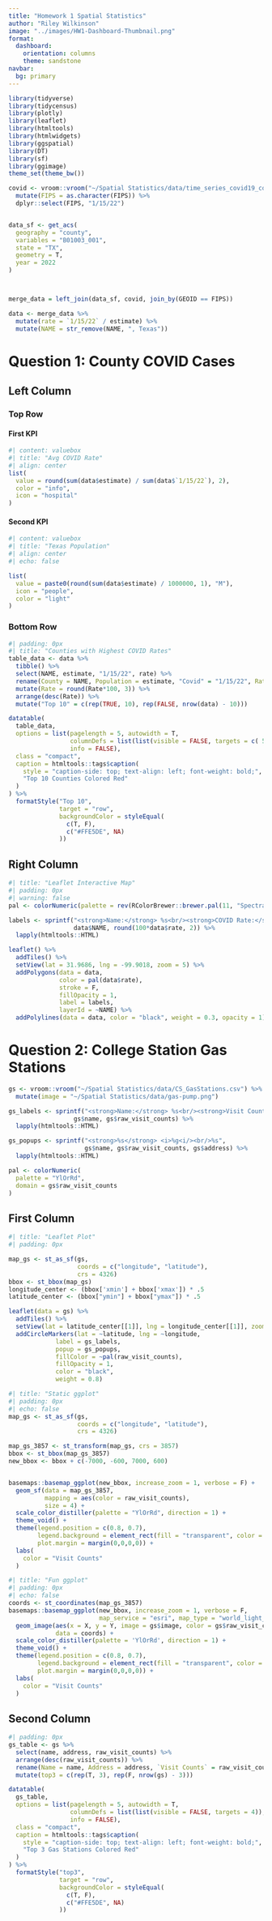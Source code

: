 ```yaml
---
title: "Homework 1 Spatial Statistics"
author: "Riley Wilkinson"
image: "../images/HW1-Dashboard-Thumbnail.png"
format: 
  dashboard:
    orientation: columns
    theme: sandstone
navbar:
  bg: primary
---
```


```r
library(tidyverse)
library(tidycensus)
library(plotly)
library(leaflet)
library(htmltools)
library(htmlwidgets)
library(ggspatial)
library(DT)
library(sf)
library(ggimage)
theme_set(theme_bw())

covid <- vroom::vroom("~/Spatial Statistics/data/time_series_covid19_confirmed_US.csv") %>%
  mutate(FIPS = as.character(FIPS)) %>%
  dplyr::select(FIPS, "1/15/22")


data_sf <- get_acs(
  geography = "county",
  variables = "B01003_001",
  state = "TX",
  geometry = T,
  year = 2022
)



merge_data = left_join(data_sf, covid, join_by(GEOID == FIPS))

data <- merge_data %>%
  mutate(rate = `1/15/22` / estimate) %>%
  mutate(NAME = str_remove(NAME, ", Texas"))
```

# Question 1: County COVID Cases

## Left Column

### Top Row {height=30%}

#### First KPI
```r
#| content: valuebox
#| title: "Avg COVID Rate"
#| align: center
list(
  value = round(sum(data$estimate) / sum(data$`1/15/22`), 2),
  color = "info",
  icon = "hospital"
)
```

#### Second KPI
```r
#| content: valuebox
#| title: "Texas Population"
#| align: center
#| echo: false

list(
  value = paste0(round(sum(data$estimate) / 1000000, 1), "M"),
  icon = "people",
  color = "light"
)
```


### Bottom Row {height=70%}

```r
#| padding: 0px
#| title: "Counties with Highest COVID Rates"
table_data <- data %>%
  tibble() %>%
  select(NAME, estimate, "1/15/22", rate) %>%
  rename(County = NAME, Population = estimate, "Covid" = "1/15/22", Rate = rate) %>%
  mutate(Rate = round(Rate*100, 3)) %>%
  arrange(desc(Rate)) %>%
  mutate("Top 10" = c(rep(TRUE, 10), rep(FALSE, nrow(data) - 10)))

datatable(
  table_data,
  options = list(pagelength = 5, autowidth = T,
                 columnDefs = list(list(visible = FALSE, targets = c( 5))),
                 info = FALSE),
  class = "compact",
  caption = htmltools::tags$caption(
    style = "caption-side: top; text-align: left; font-weight: bold;",
    "Top 10 Counties Colored Red"
  )
) %>%
  formatStyle("Top 10",
              target = "row",
              backgroundColor = styleEqual(
                c(T, F),
                c("#FFE5DE", NA)
              ))
```

## Right Column

```r
#| title: "Leaflet Interactive Map"
#| padding: 0px
#| warning: false
pal <- colorNumeric(palette = rev(RColorBrewer::brewer.pal(11, "Spectral")), domain = data$rate)

labels <- sprintf("<strong>Name:</strong> %s<br/><strong>COVID Rate:</strong> %g%%", 
                  data$NAME, round(100*data$rate, 2)) %>%
  lapply(htmltools::HTML)

leaflet() %>%
  addTiles() %>%
  setView(lat = 31.9686, lng = -99.9018, zoom = 5) %>%
  addPolygons(data = data, 
              color = pal(data$rate), 
              stroke = F, 
              fillOpacity = 1,
              label = labels,
              layerId = ~NAME) %>%
  addPolylines(data = data, color = "black", weight = 0.3, opacity = 1)
```

# Question 2: College Station Gas Stations

```r
gs <- vroom::vroom("~/Spatial Statistics/data/CS_GasStations.csv") %>%
  mutate(image = "~/Spatial Statistics/data/gas-pump.png")

gs_labels <- sprintf("<strong>Name:</strong> %s<br/><strong>Visit Counts:</strong> %g", 
                  gs$name, gs$raw_visit_counts) %>%
  lapply(htmltools::HTML)

gs_popups <- sprintf("<strong>%s</strong> <i>%g<i/><br/>%s",
                     gs$name, gs$raw_visit_counts, gs$address) %>%
  lapply(htmltools::HTML)

pal <- colorNumeric(
  palette = "YlOrRd",
  domain = gs$raw_visit_counts
)
```
## First Column {.tabset}

```r
#| title: "Leaflet Plot"
#| padding: 0px

map_gs <- st_as_sf(gs,
                   coords = c("longitude", "latitude"),
                   crs = 4326)
bbox <- st_bbox(map_gs)
longitude_center <- (bbox['xmin'] + bbox['xmax']) * .5
latitude_center <- (bbox["ymin"] + bbox["ymax"]) * .5

leaflet(data = gs) %>%
  addTiles() %>%
  setView(lat = latitude_center[[1]], lng = longitude_center[[1]], zoom = 12) %>%
  addCircleMarkers(lat = ~latitude, lng = ~longitude,
             label = gs_labels,
             popup = gs_popups,
             fillColor = ~pal(raw_visit_counts),
             fillOpacity = 1,
             color = "black",
             weight = 0.8)
```

```r
#| title: "Static ggplot"
#| padding: 0px
#| echo: false
map_gs <- st_as_sf(gs,
                   coords = c("longitude", "latitude"),
                   crs = 4326)

map_gs_3857 <- st_transform(map_gs, crs = 3857)
bbox <- st_bbox(map_gs_3857)
new_bbox <- bbox + c(-7000, -600, 7000, 600)


basemaps::basemap_ggplot(new_bbox, increase_zoom = 1, verbose = F) +
  geom_sf(data = map_gs_3857,
          mapping = aes(color = raw_visit_counts),
          size = 4) +
  scale_color_distiller(palette = "YlOrRd", direction = 1) +
  theme_void() +
  theme(legend.position = c(0.8, 0.7),
        legend.background = element_rect(fill = "transparent", color = "transparent"),
        plot.margin = margin(0,0,0,0)) +
  labs(
    color = "Visit Counts"
  )
```

```r
#| title: "Fun ggplot"
#| padding: 0px
#| echo: false
coords <- st_coordinates(map_gs_3857) 
basemaps::basemap_ggplot(new_bbox, increase_zoom = 1, verbose = F,
                         map_service = "esri", map_type = "world_light_gray_base") +
  geom_image(aes(x = X, y = Y, image = gs$image, color = gs$raw_visit_counts), 
             data = coords) +
  scale_color_distiller(palette = 'YlOrRd', direction = 1) +
  theme_void() +
  theme(legend.position = c(0.8, 0.7),
        legend.background = element_rect(fill = "transparent", color = "transparent"),
        plot.margin = margin(0,0,0,0)) +
  labs(
    color = "Visit Counts"
  )
```
## Second Column

```r
#| padding: 0px
gs_table <- gs %>%
  select(name, address, raw_visit_counts) %>%
  arrange(desc(raw_visit_counts)) %>% 
  rename(Name = name, Address = address, `Visit Counts` = raw_visit_counts) %>%
  mutate(top3 = c(rep(T, 3), rep(F, nrow(gs) - 3)))

datatable(
  gs_table,
  options = list(pagelength = 5, autowidth = T,
                 columnDefs = list(list(visible = FALSE, targets = 4)),
                 info = FALSE),
  class = "compact",
  caption = htmltools::tags$caption(
    style = "caption-side: top; text-align: left; font-weight: bold;",
    "Top 3 Gas Stations Colored Red"
  )
) %>%
  formatStyle("top3",
              target = "row",
              backgroundColor = styleEqual(
                c(T, F),
                c("#FFE5DE", NA)
              ))
```

